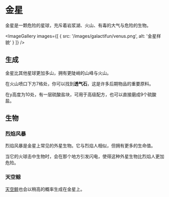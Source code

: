 
# 金星

金星是一颗危险的星球，充斥着岩浆湖、火山、有毒的大气与危险的生物。

<ImageGallery images={[
  { src: '/images/galactifun/venus.png', alt: '金星样貌' }
]} />

## 生成

金星比其他星球更加多山，拥有更陡峭的山峰与火山。

在火山喷口下方7格处，你可以找到**透气石**，这是许多后期物品的重要原料。

在y高度为10处，有一层硫酸盐块，可用于高级配方，也可以直接磨成9个硫酸盐。

## 生物

### 烈焰风暴

烈焰风暴是金星上常见的外星生物。它与烈焰人相似，但拥有更多的生命值。

当它的火球击中生物时，会在那个地方引发闪电，使得这种外星生物比烈焰人更加危险。

### 天空鲸

[天空鲸](./titan#skywhale)也会以稍高的概率生成在金星上。
